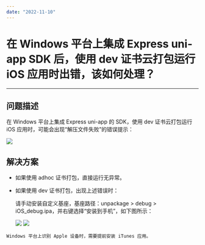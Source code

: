 ```yaml
---
date: "2022-11-10"
---
```

# 在 Windows 平台上集成 Express uni-app SDK 后，使用 dev 证书云打包运行 iOS 应用时出错，该如何处理？

- - -
  
## 问题描述

在 Windows 平台上集成 Express uni-app 的 SDK，使用 dev 证书云打包运行 iOS 应用时，可能会出现“解压文件失败”的错误提示：

<Frame width="512" height="auto" caption=""><img src="https://doc-media.zego.im/sdk-doc/Pics/QuickStart/uniapp_dev_error.png" /></Frame>
  

## 解决方案

- 如果使用 adhoc 证书打包，直接运行无异常。

- 如果使用 dev 证书打包，出现上述错误时：

    请手动安装自定义基座，基座路径：unpackage > debug > iOS_debug.ipa，并右键选择“安装到手机”，如下图所示：

    <Frame width="512" height="auto" caption=""><img src="https://doc-media.zego.im/sdk-doc/Pics/QuickStart/uniapp_dev_error_solution.png" /></Frame>
    <Frame width="512" height="auto" caption=""><img src="https://doc-media.zego.im/sdk-doc/Pics/QuickStart/uniapp_dev_error_solution1.png" /></Frame>

<Note title="说明">


    Windows 平台上识别 Apple 设备时，需要提前安装 iTunes 应用。
    
</Note>



